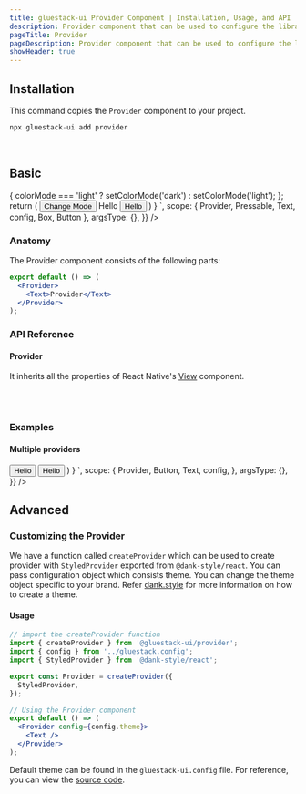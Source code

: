 ```yaml
---
title: gluestack-ui Provider Component | Installation, Usage, and API
description: Provider component that can be used to configure the library. It consists of StyledProvider, OverlayProvider and ToastProvider internally.
pageTitle: Provider
pageDescription: Provider component that can be used to configure the library. It consists of StyledProvider, OverlayProvider and ToastProvider internally.
showHeader: true
---
```



<Meta title="components/Provider/Provider" />



## Installation

This command copies the `Provider` component to your project.

```jsx
npx gluestack-ui add provider
```

<br />

## Basic

<AppProvider>
  <CodePreview
    showComponentRenderer={true}
    showArgsController={false}
    metaData={{
      code: `
function App(){
const [colorMode, setColorMode] = React.useState('dark');
const toggleColorMode = async () => {
colorMode === 'light' ? setColorMode('dark') : setColorMode('light');
};
return (
<Provider config={config.theme} colorMode={colorMode}>
<Box w={100}>
<Button onPress={toggleColorMode}>
<Button.Text>Change Mode</Button.Text>
</Button>
          <Pressable bg="$pink600" my='$4' px="$1">
            <Text>Hello</Text>
          </Pressable>
          <Provider
            config={{
              ...config.theme,
              tokens: {
                ...config.theme.tokens,
                colors: { ...config.theme.tokens.colors, pink600: 'red' },
              },
            }}
          >
            <Button bg="$pink600" sx={{ _dark: { bg: '$pink600' } }}>
<Text>Hello</Text>
</Button>
</Provider>
</Box>
</Provider>
)
}
`,
scope: {
Provider,
Pressable,
Text,
config,
Box,
Button
},
argsType: {},
}}
/>

</AppProvider>
<br />

### Anatomy

The Provider component consists of the following parts:

```jsx
export default () => (
  <Provider>
    <Text>Provider</Text>
  </Provider>
);
```

### API Reference

#### Provider

It inherits all the properties of React Native's [View](https://reactnative.dev/docs/view#props) component.

<br />
<br />

### Examples

#### Multiple providers

<AppProvider>
  <CodePreview
    showComponentRenderer={true}
    showArgsController={false}
    metaData={{
      code: `
function App(){
  return (
    <Provider config={config.theme}>
      <Button
        bg="$amber100"
        mb="$5"
      >
        <Button.Text sx={{
          _light: {
            color: 'black',
          }
        }}>Hello</Button.Text>
      </Button>
      <Provider
        config={{
          ...config.theme,
          tokens: { ...config.theme.tokens, colors: { ...config.theme.tokens.colors,amber100: 'red' } },
        }}
      >
        <Button bg="$amber100" sx={{ _dark: { bg: '$amber100' } }}>
          <Button.Text color="$black">Hello</Button.Text>
        </Button>
      </Provider>
    </Provider>
        )
      }
`,
      scope: {
        Provider,
        Button,
        Text,
        config,
      },
      argsType: {},
    }}
  />
</AppProvider>

<br />

## Advanced

### Customizing the Provider

We have a function called `createProvider` which can be used to create provider with `StyledProvider` exported from `@dank-style/react`. You can pass configuration object which consists theme. You can change the theme object specific to your brand. Refer [dank.style](https://dank.style/) for more information on how to create a theme.

#### Usage

```jsx
// import the createProvider function
import { createProvider } from '@gluestack-ui/provider';
import { config } from '../gluestack.config';
import { StyledProvider } from '@dank-style/react';

export const Provider = createProvider({
  StyledProvider,
});

// Using the Provider component
export default () => (
  <Provider config={config.theme}>
    <Text />
  </Provider>
);
```

Default theme can be found in the `gluestack-ui.config` file. For reference, you can view the [source code](https://github.com/gluestack/gluestack-ui/blob/main/example/storybook/src/gluestack-ui.config.ts).
